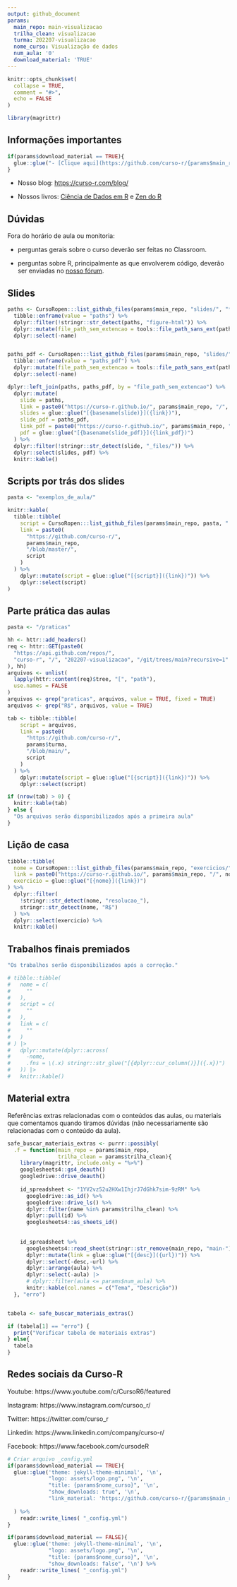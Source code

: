 ```yaml
---
output: github_document
params:
  main_repo: main-visualizacao
  trilha_clean: visualizacao
  turma: 202207-visualizacao
  nome_curso: Visualização de dados
  num_aula: '0'
  download_material: 'TRUE'
---
```


<!-- README.md is generated from README.Rmd. Please edit that file -->

```r
knitr::opts_chunk$set(
  collapse = TRUE,
  comment = "#>",
  echo = FALSE
)

library(magrittr)
```

## Informações importantes

```r
if(params$download_material == TRUE){
  glue::glue("- [Clique aqui](https://github.com/curso-r/{params$main_repo}/raw/master/material_do_curso.zip) para baixar o material do curso.")
}
```

- Nosso blog: [https://curso-r.com/blog/](https://curso-r.com/blog/)

- Nossos livros: [Ciência de Dados em R](https://livro.curso-r.com/) e [Zen do R](https://curso-r.github.io/zen-do-r/)

## Dúvidas

Fora do horário de aula ou monitoria:

- perguntas gerais sobre o curso deverão ser feitas no Classroom.

- perguntas sobre R, principalmente as que envolverem código, deverão ser enviadas no [nosso fórum](https://discourse.curso-r.com/).

## Slides

```r
paths <- CursoRopen:::list_github_files(params$main_repo, "slides/", "*html$") %>% 
  tibble::enframe(value = "paths") %>% 
  dplyr::filter(!stringr::str_detect(paths, "figure-html")) %>% 
  dplyr::mutate(file_path_sem_extencao = tools::file_path_sans_ext(paths)) %>% 
  dplyr::select(-name)


paths_pdf <- CursoRopen:::list_github_files(params$main_repo, "slides/", "*pdf$") %>% 
  tibble::enframe(value = "paths_pdf") %>% 
  dplyr::mutate(file_path_sem_extencao = tools::file_path_sans_ext(paths_pdf)) %>%
  dplyr::select(-name)

dplyr::left_join(paths, paths_pdf, by = "file_path_sem_extencao") %>% 
  dplyr::mutate(
    slide = paths,
    link = paste0("https://curso-r.github.io/", params$main_repo, "/", slide),
    slides = glue::glue("[{basename(slide)}]({link})"),
    slide_pdf = paths_pdf,
    link_pdf = paste0("https://curso-r.github.io/", params$main_repo, "/", slide_pdf),
    pdf = glue::glue("[{basename(slide_pdf)}]({link_pdf})")
  ) %>% 
  dplyr::filter(!stringr::str_detect(slide, "_files/")) %>%
  dplyr::select(slides, pdf) %>% 
  knitr::kable()
```


## Scripts por trás dos slides

```r
pasta <- "exemplos_de_aula/"

knitr::kable(
  tibble::tibble(
    script = CursoRopen:::list_github_files(params$main_repo, pasta, ".R$"),
    link = paste0(
      "https://github.com/curso-r/",
      params$main_repo,
      "/blob/master/",
      script
    )
  ) %>%
    dplyr::mutate(script = glue::glue("[{script}]({link})")) %>%
    dplyr::select(script)
)
```

## Parte prática das aulas

```r
pasta <- "/praticas"

hh <- httr::add_headers()
req <- httr::GET(paste0(
  "https://api.github.com/repos/", 
  "curso-r", "/", "202207-visualizacao", "/git/trees/main?recursive=1"
), hh)
arquivos <- unlist(
  lapply(httr::content(req)$tree, "[", "path"), 
  use.names = FALSE
)
arquivos <- grep("praticas", arquivos, value = TRUE, fixed = TRUE)
arquivos <- grep("R$", arquivos, value = TRUE)

tab <- tibble::tibble(
    script = arquivos,
    link = paste0(
      "https://github.com/curso-r/",
      params$turma,
      "/blob/main/",
      script
    )
  ) %>%
    dplyr::mutate(script = glue::glue("[{script}]({link})")) %>%
    dplyr::select(script)

if (nrow(tab) > 0) {
  knitr::kable(tab)
} else {
  "Os arquivos serão disponibilizados após a primeira aula"
}
```


## Lição de casa

```r
tibble::tibble(
  nome = CursoRopen:::list_github_files(params$main_repo, "exercicios/"),
  link = paste0("https://curso-r.github.io/", params$main_repo, "/", nome),
  exercicio = glue::glue("[{nome}]({link})")
) %>%
  dplyr::filter(
    !stringr::str_detect(nome, "resolucao_"),
    stringr::str_detect(nome, "R$")
  ) %>% 
  dplyr::select(exercicio) %>% 
  knitr::kable()
```


## Trabalhos finais premiados

```r

"Os trabalhos serão disponibilizados após a correção."

# tibble::tibble(
#   nome = c(
#     ""
#   ),
#   script = c(
#     ""
#   ),
#   link = c(
#     ""
#   )
# ) |> 
#   dplyr::mutate(dplyr::across(
#     -nome, 
#     .fns = \(.x) stringr::str_glue("[{dplyr::cur_column()}]({.x})")
#   )) |> 
#   knitr::kable()

```



## Material extra

Referências extras relacionadas com o conteúdos das aulas, ou materiais que comentamos quando tiramos dúvidas (não necessariamente são relacionadas com o conteúdo da aula).

```r
safe_buscar_materiais_extras <- purrr::possibly(
  .f = function(main_repo = params$main_repo, 
                trilha_clean = params$trilha_clean){
    library(magrittr, include.only = "%>%")
    googlesheets4::gs4_deauth()
    googledrive::drive_deauth()
    
    id_spreadsheet <- "1YV2vz52u2HXw1IhjrJ7dGhk7sim-9zRM" %>%
      googledrive::as_id() %>%
      googledrive::drive_ls() %>%
      dplyr::filter(name %in% params$trilha_clean) %>%
      dplyr::pull(id) %>%
      googlesheets4::as_sheets_id()
    
    
    id_spreadsheet %>%
      googlesheets4::read_sheet(stringr::str_remove(main_repo, "main-")) %>%
      dplyr::mutate(link = glue::glue("[{desc}]({url})")) %>%
      dplyr::select(-desc,-url) %>%
      dplyr::arrange(aula) %>%
      dplyr::select(-aula) |> 
      # dplyr::filter(aula <= params$num_aula) %>%
      knitr::kable(col.names = c("Tema", "Descrição")) 
  }, "erro")


tabela <- safe_buscar_materiais_extras()

if (tabela[1] == "erro") {
  print("Verificar tabela de materiais extras")
} else{
  tabela
}

```

## Redes sociais da Curso-R


Youtube: https://www.youtube.com/c/CursoR6/featured

Instagram: https://www.instagram.com/cursoo_r/

Twitter: https://twitter.com/curso_r

Linkedin: https://www.linkedin.com/company/curso-r/

Facebook: https://www.facebook.com/cursodeR



```r
# Criar arquivo _config.yml
if(params$download_material == TRUE){
  glue::glue('theme: jekyll-theme-minimal', '\n',
             "logo: assets/logo.png", '\n',
             "title: {params$nome_curso}", '\n',
             "show_downloads: true", '\n',
             "link_material: 'https://github.com/curso-r/{params$main_repo}/raw/master/material_do_curso.zip'", '\n'
             
  ) %>%
    readr::write_lines( "_config.yml")
}

if(params$download_material == FALSE){
  glue::glue('theme: jekyll-theme-minimal', '\n',
             "logo: assets/logo.png", '\n',
             "title: {params$nome_curso}", '\n',
             "show_downloads: false", '\n') %>%
    readr::write_lines( "_config.yml")
}
```
